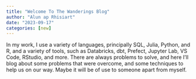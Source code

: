 ```yaml
---
title: "Welcome To The Wanderings Blog"
author: "Alun ap Rhisiart"
date: "2023-09-17"
categories: [new]
---
```


In my work, I use a variety of languages, principally SQL, Julia, Python, and R, and a variety of tools, such as Databricks, dbt, Prefect, Jupyter Lab, VS Code, RStudio, and more. There are always problems to solve, and here I'll blog about some problems that were overcome, and some techniques to help us on our way. Maybe it will be of use to someone apart from myself.
